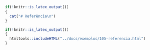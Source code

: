 ```r
if(!knitr::is_latex_output())
{
  cat("# Referência\n")
}
```

```r
if(!knitr::is_latex_output())
{
  htmltools::includeHTML("../docs/exemplos/105-referencia.html")
}
```

